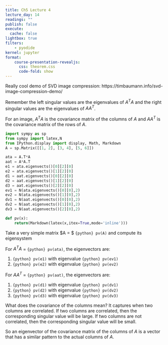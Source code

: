 ```yaml
---
title: Ch5 Lecture 4
lecture_day: 14
readings: ""
publish: false
execute: 
  cache: false
lightbox: true
filters:
    - pyodide
kernel: jupyter
format: 
    course-presentation-revealjs:
      css: theorem.css
      code-fold: show
---
```


Really cool demo of SVD image compression:
https://timbaumann.info/svd-image-compression-demo/



Remember the left singular values are the eigenvalues of $A^TA$ and the right singular values are the eigenvalues of $AA^T$.

For an image, $A^TA$ is the covariance matrix of the columns of $A$ and $AA^T$ is the covariance matrix of the rows of $A$.

```python
import sympy as sp
from sympy import latex,N
from IPython.display import display, Math, Markdown
A = sp.Matrix([[1, 2], [3, 4], [5, 6]])

ata = A.T*A
aat = A*A.T
e1 = ata.eigenvects()[0][2][0]
e2 = ata.eigenvects()[1][2][0]
d1 = aat.eigenvects()[0][2][0]
d2 = aat.eigenvects()[1][2][0]
d3 = aat.eigenvects()[2][2][0]
ev1 = N(ata.eigenvects()[0][0],2)
ev2 = N(ata.eigenvects()[1][0],2)
dv1 = N(aat.eigenvects()[0][0],2)
dv2 = N(aat.eigenvects()[1][0],2)
dv3 = N(aat.eigenvects()[2][0],2)

```

```python
def pv(x):
    return(Markdown(latex(x,itex=True,mode='inline')))
```

Take a very simple matrix $A = $ `{python} pv(A)` and compute its eigensystem

For $A^TA$ = `{python} pv(ata)`, the eigenvectors are: 

1. `{python} pv(e1)` with eigenvalue `{python} pv(ev1)`
2. `{python} pv(e2)` with eigenvalue `{python} pv(ev2)`

For $AA^T$ = `{python} pv(aat)`, the eigenvectors are:

1. `{python} pv(d1)` with eigenvalue `{python} pv(dv1)`
2. `{python} pv(d2)` with eigenvalue `{python} pv(dv2)`
3. `{python} pv(d3)` with eigenvalue `{python} pv(dv3)`



What does the covariance of the columns mean? It captures when two columns are correlated. If two columns are correlated, then the corresponding singular value will be large. If two columns are not correlated, then the corresponding singular value will be small.

So an eigenvector of the covariance matrix of the columns of $A$ is a vector that has a similar pattern to the actual columns of $A$.

